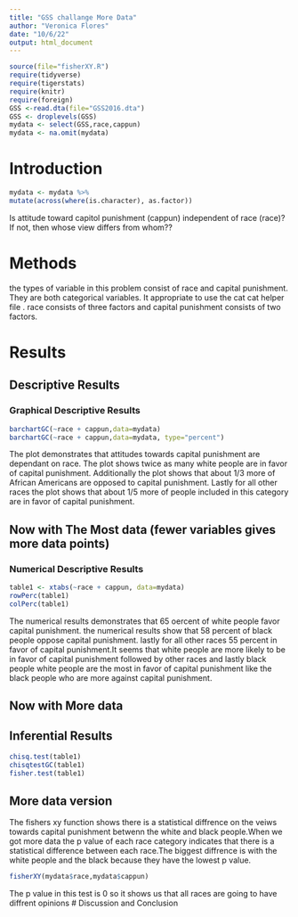 ```yaml
---
title: "GSS challange More Data"
author: "Veronica Flores"
date: "10/6/22"
output: html_document
---
```








```r
source(file="fisherXY.R")
require(tidyverse)
require(tigerstats)
require(knitr)
require(foreign)
GSS <-read.dta(file="GSS2016.dta")
GSS <- droplevels(GSS)
mydata <- select(GSS,race,cappun)
mydata <- na.omit(mydata)
```

# Introduction



```r
mydata <- mydata %>%
mutate(across(where(is.character), as.factor))
```
<!--In this section you explain what you are trying to show.  Where did the data come from?  What is the research or other question you are trying to answer?.  If you skimp in this section expect to be marked down in your grade. Paint a picture of the project a couple of paragraphs is expected!-->

Is attitude toward capitol punishment (cappun) independent of race (race)?
If not, then whose view differs from whom??

# Methods
the types of variable in this problem consist of race and capital punishment. They are both categorical variables. It appropriate to use the cat cat helper file . race consists of three factors and capital punishment consists of two factors. 

<!--Decide on your methods:  use "variable analysis" or other appropriate descriptors.  Make sure to choose at least one graphical method and at least one numerical method. Discuss what data manipulations may be needed for example subsetting or other binning procedures and what sort of graphical displays and inferential tools will be used!-->

# Results

<!--Divide this section into two sub-sections:  One for your descriptive  results and one for your inferential results.!-->

## Descriptive Results

### Graphical Descriptive Results

```r
barchartGC(~race + cappun,data=mydata)
barchartGC(~race + cappun,data=mydata, type="percent")

```

The plot demonstrates that attitudes towards capital punishment are dependant on race. The plot shows twice as many white people are in favor of capital punishment. Additionally the plot shows that about 1/3 more of African Americans are opposed to capital punishment. Lastly for all other races the plot shows that about 1/5 more of people included in this category are in favor of capital punishment.

<!--Graphical results here.  Make sure to show your code.  Provide appropriate labels for axes, giving units if possible, and provide a good title for the graph, too.  Use the graphical results to describe the patterns if any that exist in the data as focused toward the research question. Bottom line is to explain the features of the graph that are relevant to conforming or departing to what is expected by your null hypothesis !-->



## Now with The Most data (fewer variables gives more data points)



### Numerical Descriptive Results

```r
table1 <- xtabs(~race + cappun, data=mydata)
rowPerc(table1)
colPerc(table1)
```
The numerical results demonstrates that 65 oercent of white people favor capital punishment. the numerical results show that 58 percent of black people oppose capital punishment. lastly for all other races 55 percent in favor of capital punishment.It seems that white people are more likely to be in favor of capital punishment followed by other races and lastly black people white people are the most in favor of capital punishment like the black people who are more against capital punishment.

<!--Numerical results go here. Use the numerical results to describe the patterns if any that exist in the data as focused toward the research question!-->




## Now with More data



## Inferential Results

<!--State hypothesis clearly.  Make sure your discussion of the inferential test covers all the aspects that the test output produces, such as test statistic, p-value etc.  Make a decision about the null hypothesis, explain the assumptions on which the selected test/procedure was based, and why the chosen procedure satisfys the assumptions and is appropriate to answer the research question!-->
```r
chisq.test(table1)
chisqtestGC(table1)
fisher.test(table1)
```
 

## More data version

The fishers xy function shows there is a statistical diffrence on the veiws towards capital punishment betwenn the white and black people.When we got more data the p value of each race category indicates that there is a statistical difference between each race.The biggest diffrence is with the white people and the black because they have the lowest p value.

```r
fisherXY(mydata$race,mydata$cappun)
```
The p value in this test is 0 so it shows us that all races are going to have diffrent opinions 
# Discussion and Conclusion

<!--Discussion and conclusion here.  If you found a relationship be sure to consider whether the relationship occurs because one of the variavbles causes the other, or whether they perhasps are related for some other reason.  Watch the chapter 6 videos from the GeorgeTown videos collection.!-->
